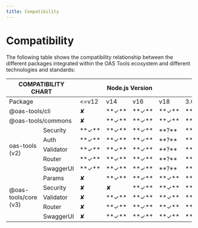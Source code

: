 ```yaml
---
title: Compatibility
---
```


# Compatibility

The following table shows the compatibility relationship between the different packages integrated within the OAS Tools ecosystem and different technologies and standards:

<table class="tg" style={{width: "100%"}}>
<thead>
  <tr>
    <th colSpan="2" style={{textAlign:"center"}}>COMPATIBILITY CHART</th>
    <th colSpan="4" style={{textAlign:"center"}}>Node.js Version</th>
    <th colSpan="2" style={{textAlign:"center"}}>OpenAPI version</th>
    <th colSpan="2" style={{textAlign:"center"}}>Javascript syntax</th>
  </tr>
</thead>
<tbody>
  <tr>
    <td colSpan="2" style={{textAlign:"center"}}>Package</td>
    <td style={{textAlign:"center"}}>&lt;=v12</td>
    <td style={{textAlign:"center"}}>v14</td>
    <td style={{textAlign:"center"}}>v16</td>
    <td style={{textAlign:"center"}}>v18</td>
    <td style={{textAlign:"center"}}>3.0</td>
    <td style={{textAlign:"center"}}>3.1</td>
    <td style={{textAlign:"center"}}>CommonJS</td>
    <td style={{textAlign:"center"}}>ESM</td>
  </tr>
  <tr>
    <td colSpan="2">@oas-tools/cli</td>
    <td style={{textAlign:"center"}}>✘</td>
    <td style={{textAlign:"center"}}>**✓**</td>
    <td style={{textAlign:"center"}}>**✓**</td>
    <td style={{textAlign:"center"}}>**✓**</td>
    <td style={{textAlign:"center"}}>**✓**</td>
    <td style={{textAlign:"center"}}>**✓**</td>
    <td style={{textAlign:"center"}}>-</td>
    <td style={{textAlign:"center"}}>-</td>
  </tr>
  <tr>
    <td colSpan="2">@oas-tools/commons</td>
    <td style={{textAlign:"center"}}>✘</td>
    <td style={{textAlign:"center"}}>**✓**</td>
    <td style={{textAlign:"center"}}>**✓**</td>
    <td style={{textAlign:"center"}}>**✓**</td>
    <td style={{textAlign:"center"}}>**✓**</td>
    <td style={{textAlign:"center"}}>**✓**</td>
    <td style={{textAlign:"center"}}>**✓**</td>
    <td style={{textAlign:"center"}}>**✓**</td>
  </tr>
  <tr>
    <td rowSpan="5">oas-tools (v2)</td>
    <td>Security</td>
    <td style={{textAlign:"center"}}>**✓**</td>
    <td style={{textAlign:"center"}}>**✓**</td>
    <td style={{textAlign:"center"}}>**✓**</td>
    <td style={{textAlign:"center"}}>**?**</td>
    <td style={{textAlign:"center"}}>**✓**</td>
    <td style={{textAlign:"center"}}>✘</td>
    <td style={{textAlign:"center"}}>**✓**</td>
    <td style={{textAlign:"center"}}>✘</td>
  </tr>
  <tr>
    <td>Auth</td>
    <td style={{textAlign:"center"}}>**✓**</td>
    <td style={{textAlign:"center"}}>**✓**</td>
    <td style={{textAlign:"center"}}>**✓**</td>
    <td style={{textAlign:"center"}}>**?**</td>
    <td style={{textAlign:"center"}}>**✓**</td>
    <td style={{textAlign:"center"}}>✘</td>
    <td style={{textAlign:"center"}}>**✓**</td>
    <td style={{textAlign:"center"}}>✘</td>
  </tr>
  <tr>
    <td>Validator</td>
    <td style={{textAlign:"center"}}>**✓**</td>
    <td style={{textAlign:"center"}}>**✓**</td>
    <td style={{textAlign:"center"}}>**✓**</td>
    <td style={{textAlign:"center"}}>**?**</td>
    <td style={{textAlign:"center"}}>**✓**</td>
    <td style={{textAlign:"center"}}>✘</td>
    <td style={{textAlign:"center"}}>**✓**</td>
    <td style={{textAlign:"center"}}>✘</td>
  </tr>
  <tr>
    <td>Router</td>
    <td style={{textAlign:"center"}}>**✓**</td>
    <td style={{textAlign:"center"}}>**✓**</td>
    <td style={{textAlign:"center"}}>**✓**</td>
    <td style={{textAlign:"center"}}>**?**</td>
    <td style={{textAlign:"center"}}>**✓**</td>
    <td style={{textAlign:"center"}}>✘</td>
    <td style={{textAlign:"center"}}>**✓**</td>
    <td style={{textAlign:"center"}}>✘</td>
  </tr>
  <tr>
    <td>SwaggerUI</td>
    <td style={{textAlign:"center"}}>**✓**</td>
    <td style={{textAlign:"center"}}>**✓**</td>
    <td style={{textAlign:"center"}}>**✓**</td>
    <td style={{textAlign:"center"}}>**?**</td>
    <td style={{textAlign:"center"}}>**✓**</td>
    <td style={{textAlign:"center"}}>✘</td>
    <td style={{textAlign:"center"}}>**✓**</td>
    <td style={{textAlign:"center"}}>✘</td>
  </tr>
  <tr>
    <td rowSpan="5">@oas-tools/core (v3)</td>
    <td>Params</td>
    <td style={{textAlign:"center"}}>✘</td>
    <td style={{textAlign:"center"}}>**✓**</td>
    <td style={{textAlign:"center"}}>**✓**</td>
    <td style={{textAlign:"center"}}>**✓**</td>
    <td style={{textAlign:"center"}}>**✓**</td>
    <td style={{textAlign:"center"}}>**✓**</td>
    <td style={{textAlign:"center"}}>**✓**</td>
    <td style={{textAlign:"center"}}>**✓**</td>
  </tr>
  <tr>
    <td>Security</td>
    <td style={{textAlign:"center"}}>✘</td>
    <td style={{textAlign:"center"}}>✘</td>
    <td style={{textAlign:"center"}}>**✓**</td>
    <td style={{textAlign:"center"}}>**✓**</td>
    <td style={{textAlign:"center"}}>**✓**</td>
    <td style={{textAlign:"center"}}>**✓**</td>
    <td style={{textAlign:"center"}}>**✓**</td>
    <td style={{textAlign:"center"}}>**✓**</td>
  </tr>
  <tr>
    <td>Validator</td>
    <td style={{textAlign:"center"}}>✘</td>
    <td style={{textAlign:"center"}}>**✓**</td>
    <td style={{textAlign:"center"}}>**✓**</td>
    <td style={{textAlign:"center"}}>**✓**</td>
    <td style={{textAlign:"center"}}>**✓**</td>
    <td style={{textAlign:"center"}}>**✓**</td>
    <td style={{textAlign:"center"}}>**✓**</td>
    <td style={{textAlign:"center"}}>**✓**</td>
  </tr>
  <tr>
    <td>Router</td>
    <td style={{textAlign:"center"}}>✘</td>
    <td style={{textAlign:"center"}}>**✓**</td>
    <td style={{textAlign:"center"}}>**✓**</td>
    <td style={{textAlign:"center"}}>**✓**</td>
    <td style={{textAlign:"center"}}>**✓**</td>
    <td style={{textAlign:"center"}}>**✓**</td>
    <td style={{textAlign:"center"}}>**✓**</td>
    <td style={{textAlign:"center"}}>**✓**</td>
  </tr>
  <tr>
    <td>SwaggerUI</td>
    <td style={{textAlign:"center"}}>✘</td>
    <td style={{textAlign:"center"}}>**✓**</td>
    <td style={{textAlign:"center"}}>**✓**</td>
    <td style={{textAlign:"center"}}>**✓**</td>
    <td style={{textAlign:"center"}}>**✓**</td>
    <td style={{textAlign:"center"}}>✘</td>
    <td style={{textAlign:"center"}}>**✓**</td>
    <td style={{textAlign:"center"}}>**✓**</td>
  </tr>
</tbody>
</table>